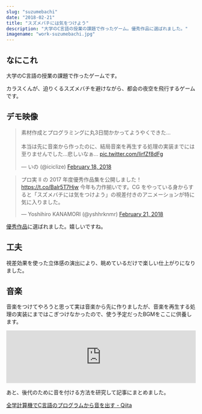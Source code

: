```yaml
---
slug: "suzumebachi"
date: "2018-02-21"
title: "スズメバチには気をつけよう"
description: "大学のC言語の授業の課題で作ったゲーム。優秀作品に選ばれました。"
imagename: "work-suzumebachi.jpg"
---
```


## なにこれ

大学のC言語の授業の課題で作ったゲームです。

カラスくんが、迫りくるスズメバチを避けながら、都会の夜空を飛行するゲームです。

## デモ映像

<blockquote class="twitter-tweet" data-lang="en"><p lang="ja" dir="ltr">素材作成とプログラミングに丸3日間かかってようやくできた…<br /><br />本当は先に音楽から作ったのに、結局音楽を再生する処理の実装までには至りませんでした…悲しいなぁ… <a href="https://t.co/IirfZf8dFg">pic.twitter.com/IirfZf8dFg</a></p>&mdash; いの (@iciclize) <a href="https://twitter.com/iciclize/status/965337873103728640?ref_src=twsrc%5Etfw">February 18, 2018</a></blockquote>

<blockquote class="twitter-tweet"><p lang="ja" dir="ltr">プロ実 II の 2017 年度優秀作品集を公開しました！ <a href="https://t.co/Balr5T7Hjw">https://t.co/Balr5T7Hjw</a> 今年も力作揃いです。CG をやっている身からすると「スズメバチには気をつけよう」の視差付きのアニメーションが特に気に入りました。</p>&mdash; Yoshihiro KANAMORI (@yshhrknmr) <a href="https://twitter.com/yshhrknmr/status/966405492963557376?ref_src=twsrc%5Etfw">February 21, 2018</a></blockquote>

[優秀作品](http://kanamori.cs.tsukuba.ac.jp/lecture/2018/prog2/yushu2017/)に選ばれました。嬉しいですね。

## 工夫

視差効果を使った立体感の演出により、眺めているだけで楽しい仕上がりになりました。

## 音楽

音楽をつけてやろうと思って実は音楽から先に作りましたが、音楽を再生する処理の実装にまではこぎつけなかったので、使う予定だったBGMをここに供養します。

<iframe width="100%" height="140" scrolling="no" frameborder="yes" allow="autoplay" src="https://w.soundcloud.com/player/?url=https%3A//api.soundcloud.com/tracks/458882742&color=%2394c4e4&auto_play=false&hide_related=false&show_comments=true&show_user=true&show_reposts=false&show_teaser=true&visual=true"></iframe>

あと、後代のために音を付ける方法を研究して記事にまとめました。

[全学計算機でC言語のプログラムから音を出す - Qiita](https://qiita.com/iciclize/items/84f168c2f6c4a39610c2)
